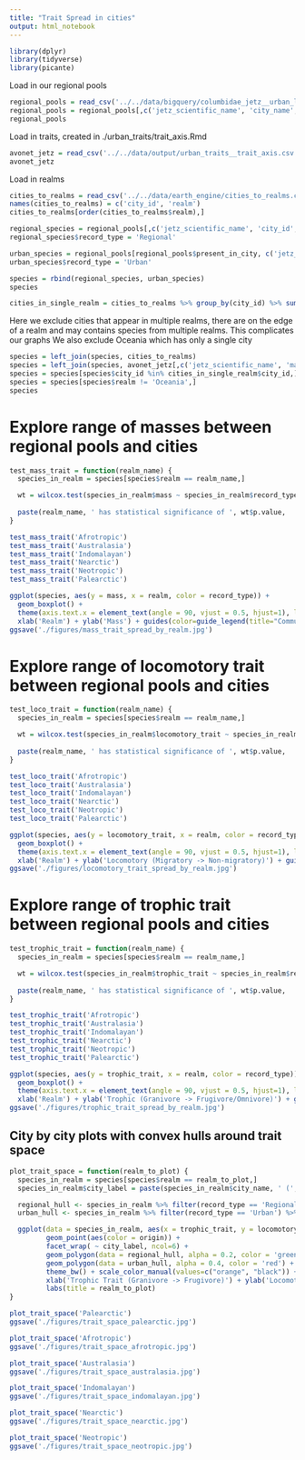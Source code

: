```yaml
---
title: "Trait Spread in cities"
output: html_notebook
---
```


```r
library(dplyr)
library(tidyverse)
library(picante)
```

Load in our regional pools
```r
regional_pools = read_csv('../../data/bigquery/columbidae_jetz__urban_locations.csv')
regional_pools = regional_pools[,c('jetz_scientific_name', 'city_name', 'city_id', 'present_in_city', 'origin')]
regional_pools
```

Load in traits, created in ./urban_traits/trait_axis.Rmd
```r
avonet_jetz = read_csv('../../data/output/urban_traits__trait_axis.csv')
avonet_jetz
```

Load in realms
```r
cities_to_realms = read_csv('../../data/earth_engine/cities_to_realms.csv')
names(cities_to_realms) = c('city_id', 'realm')
cities_to_realms[order(cities_to_realms$realm),]
```


```r
regional_species = regional_pools[,c('jetz_scientific_name', 'city_id', 'city_name', 'origin')]
regional_species$record_type = 'Regional'

urban_species = regional_pools[regional_pools$present_in_city, c('jetz_scientific_name', 'city_id', 'city_name', 'origin')]
urban_species$record_type = 'Urban'

species = rbind(regional_species, urban_species)
species
```
```r
cities_in_single_realm = cities_to_realms %>% group_by(city_id) %>% summarise(number_of_realms = n()) %>% filter(number_of_realms == 1)
```

Here we exclude cities that appear in multiple realms, there are on the edge of a realm and may contains species from multiple realms. This complicates our graphs
We also exclude Oceania which has only a single city
```r
species = left_join(species, cities_to_realms)
species = left_join(species, avonet_jetz[,c('jetz_scientific_name', 'mass', 'trophic_trait', 'locomotory_trait')])
species = species[species$city_id %in% cities_in_single_realm$city_id,]
species = species[species$realm != 'Oceania',]
species
```

# Explore range of masses between regional pools and cities

```r
test_mass_trait = function(realm_name) {
  species_in_realm = species[species$realm == realm_name,]

  wt = wilcox.test(species_in_realm$mass ~ species_in_realm$record_type)
  
  paste(realm_name, ' has statistical significance of ', wt$p.value,  ' (W=', wt$statistic, '), Urban mean ', mean(species_in_realm$mass[species_in_realm$record_type == 'Urban']), ', regional mean ', mean(species_in_realm$mass[species_in_realm$record_type == 'Regional']), sep = '')
}

test_mass_trait('Afrotropic')
test_mass_trait('Australasia')
test_mass_trait('Indomalayan')
test_mass_trait('Nearctic')
test_mass_trait('Neotropic')
test_mass_trait('Palearctic')
```

```r
ggplot(species, aes(y = mass, x = realm, color = record_type)) + 
  geom_boxplot() + 
  theme(axis.text.x = element_text(angle = 90, vjust = 0.5, hjust=1), legend.position="bottom") +
  xlab('Realm') + ylab('Mass') + guides(color=guide_legend(title="Community"))
ggsave('./figures/mass_trait_spread_by_realm.jpg')
```


# Explore range of locomotory trait between regional pools and cities
```r
test_loco_trait = function(realm_name) {
  species_in_realm = species[species$realm == realm_name,]

  wt = wilcox.test(species_in_realm$locomotory_trait ~ species_in_realm$record_type)
  
  paste(realm_name, ' has statistical significance of ', wt$p.value,  ' (W=', wt$statistic, '), Urban mean ', mean(species_in_realm$locomotory_trait[species_in_realm$record_type == 'Urban']), ', regional mean ', mean(species_in_realm$locomotory_trait[species_in_realm$record_type == 'Regional']), sep = '')
}

test_loco_trait('Afrotropic')
test_loco_trait('Australasia')
test_loco_trait('Indomalayan')
test_loco_trait('Nearctic')
test_loco_trait('Neotropic')
test_loco_trait('Palearctic')
```

```r
ggplot(species, aes(y = locomotory_trait, x = realm, color = record_type)) + 
  geom_boxplot() + 
  theme(axis.text.x = element_text(angle = 90, vjust = 0.5, hjust=1), legend.position="bottom") +
  xlab('Realm') + ylab('Locomotory (Migratory -> Non-migratory)') + guides(color=guide_legend(title="Community"))
ggsave('./figures/locomotory_trait_spread_by_realm.jpg')
```


# Explore range of trophic trait between regional pools and cities
```r
test_trophic_trait = function(realm_name) {
  species_in_realm = species[species$realm == realm_name,]

  wt = wilcox.test(species_in_realm$trophic_trait ~ species_in_realm$record_type)
  
  paste(realm_name, ' has statistical significance of ', wt$p.value,  ' (W=', wt$statistic, '), Urban mean ', mean(species_in_realm$trophic_trait[species_in_realm$record_type == 'Urban']), ', regional mean ', mean(species_in_realm$trophic_trait[species_in_realm$record_type == 'Regional']), sep = '')
}

test_trophic_trait('Afrotropic')
test_trophic_trait('Australasia')
test_trophic_trait('Indomalayan')
test_trophic_trait('Nearctic')
test_trophic_trait('Neotropic')
test_trophic_trait('Palearctic')
```

```r
ggplot(species, aes(y = trophic_trait, x = realm, color = record_type)) + 
  geom_boxplot() + 
  theme(axis.text.x = element_text(angle = 90, vjust = 0.5, hjust=1), legend.position="bottom") +
  xlab('Realm') + ylab('Trophic (Granivore -> Frugivore/Omnivore)') + guides(color=guide_legend(title="Community"))
ggsave('./figures/trophic_trait_spread_by_realm.jpg')
```

## City by city plots with convex hulls around trait space

```r
plot_trait_space = function(realm_to_plot) {
  species_in_realm = species[species$realm == realm_to_plot,]
  species_in_realm$city_label = paste(species_in_realm$city_name, ' (', species_in_realm$city_id , ')', sep='')

  regional_hull <- species_in_realm %>% filter(record_type == 'Regional') %>% group_by(city_label) %>% slice(chull(trophic_trait, locomotory_trait))
  urban_hull <- species_in_realm %>% filter(record_type == 'Urban') %>% group_by(city_label) %>% slice(chull(trophic_trait, locomotory_trait))

  ggplot(data = species_in_realm, aes(x = trophic_trait, y = locomotory_trait)) +
         geom_point(aes(color = origin)) +
         facet_wrap( ~ city_label, ncol=6) + 
         geom_polygon(data = regional_hull, alpha = 0.2, color = 'green') +
         geom_polygon(data = urban_hull, alpha = 0.4, color = 'red') +
         theme_bw() + scale_color_manual(values=c("orange", "black")) +
         xlab('Trophic Trait (Granivore -> Frugivore)') + ylab('Locomotory Trait (Migratory -> Non-Migratory)') + theme(legend.position="bottom") +
         labs(title = realm_to_plot)
}

plot_trait_space('Palearctic')
ggsave('./figures/trait_space_palearctic.jpg')
```

```r
plot_trait_space('Afrotropic')
ggsave('./figures/trait_space_afrotropic.jpg')
```


```r
plot_trait_space('Australasia')
ggsave('./figures/trait_space_australasia.jpg')
```


```r
plot_trait_space('Indomalayan')
ggsave('./figures/trait_space_indomalayan.jpg')
```


```r
plot_trait_space('Nearctic')
ggsave('./figures/trait_space_nearctic.jpg')
```

```r
plot_trait_space('Neotropic')
ggsave('./figures/trait_space_neotropic.jpg')
```